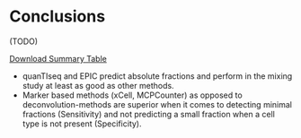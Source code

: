 # Conclusions

(TODO)

[Download Summary Table](files/summary.xlsx)

* quanTIseq and EPIC predict absolute fractions and perform in the mixing study at least as good as other methods. 
* Marker based methods (xCell, MCPCounter) as opposed to deconvolution-methods are superior when it comes to detecting minimal fractions (Sensitivity) and not predicting a small fraction when a cell type is not present (Specificity). 
